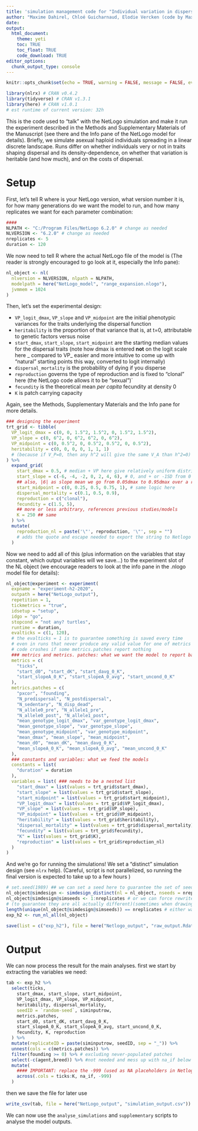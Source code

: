 ```yaml
---
title: 'simulation management code for "Individual variation in dispersal, and its sources, shape the fate of pushed vs. pulled range expansions"'
author: "Maxime Dahirel, Chloé Guicharnaud, Elodie Vercken (code by Maxime Dahirel and Chloé Guicharnaud)"
date:
output:
  html_document:
    theme: yeti
    toc: TRUE
    toc_float: TRUE
    code_download: TRUE
editor_options:
  chunk_output_type: console
---
```


```r
knitr::opts_chunk$set(echo = TRUE, warning = FALSE, message = FALSE, eval = FALSE)
```

```r
library(nlrx) # CRAN v0.4.2
library(tidyverse) # CRAN v1.3.1
library(here) # CRAN v1.0.1
# est runtime of current version: 32h
```

This is the code used to "talk" with the NetLogo simulation and make it run the experiment described in the Methods and Supplementary Materials of the Manuscript (see there and the Info pane of the NetLogo model for details). Briefly, we simulate asexual haploid individuals spreading in a linear discrete landscape. Runs differ on whether individuals very or not in traits shaping dispersal and its density-dependence, on whether that variation is heritable (and how much), and on the costs of dispersal.

# Setup

First, let's tell R where is your NetLogo version, what version number it is, for how many generations do we want the model to run, and how many replicates we want for each parameter combination:

```r
####
NLPATH <- "C:/Program Files/NetLogo 6.2.0" # change as needed
NLVERSION <- "6.2.0" # change as needed
nreplicates <- 5
duration <- 120
```

We now need to tell R where the actual NetLogo file of the model is (The reader is strongly encouraged to go look at it, especially the Info pane):

```r
nl_object <- nl(
  nlversion = NLVERSION, nlpath = NLPATH,
  modelpath = here("NetLogo_model", "range_expansion.nlogo"),
  jvmmem = 1024
)
```

Then, let's set the experimental design:

- `VP_logit_dmax`, `VP_slope` and `VP_midpoint` are the initial phenotypic variances for the traits underlying the dispersal function
- `heritability` is the proportion of that variance that is, at t=0, attributable to genetic factors versus noise
- `start_dmax`, `start_slope`, `start_midpoint` are the starting median values for the dispersal traits (note how dmax is entered **not** on the logit scale here _ compared to VP_ easier and more intuitive to come up with "natural" starting points this way, converted to logit internally)
- `dispersal_mortality` is the probability of dying if you disperse 
- `reproduction` governs the type of reproduction and is fixed to "clonal" here (the NetLogo code allows it to be "sexual")`
- `fecundity` is the theoretical mean *per capita* fecundity at density 0
- `K` is patch carrying capacity

Again, see the Methods, Supplementary Materials and the Info pane for more details.

```r
### designing the experiment
trt_grid <- tibble(
  VP_logit_dmax = c(0, 0, 1.5^2, 1.5^2, 0, 1.5^2, 1.5^2),
  VP_slope = c(0, 6^2, 0, 6^2, 6^2, 0, 6^2),
  VP_midpoint = c(0, 0.5^2, 0, 0.5^2, 0.5^2, 0, 0.5^2),
  heritability = c(0, 0, 0, 0, 1, 1, 1)
  # (because if V_P=0, then any h^2 will give the same V_A than h^2=0)
) %>%
  expand_grid(
    start_dmax = 0.5, # median + VP here give relatively uniform distri over ]0-1[
    start_slope = c(-6, -4, -2, 0, 2, 4, 6), # 0, and + or -1SD from 0
    ## also, |6| as slope mean we go from 0.05dmax to 0.95dmax over a range of K centred on midpoint
    start_midpoint = c(0, 0.25, 0.5, 0.75, 1), # same logic here
    dispersal_mortality = c(0.1, 0.5, 0.9),
    reproduction = c("clonal"),
    fecundity = c(1.5, 5),
    ## more or less arbitrary, references previous studies/models
    K = 250 ## same
  ) %>%
  mutate(
    reproduction_nl = paste('\"', reproduction, '\"', sep = "")
    # adds the quote and escape needed to export the string to Netlogo
  )
```

Now we need to add all of this (plus information on the variables that stay constant, which output variables will we save...) to the experiment slot of the NL object (we encourage readers to look at the info pane in the .nlogo model file for details):

```r

nl_object@experiment <- experiment(
  expname = "experiment-h2-2020",
  outpath = here("NetLogo_output"),
  repetition = 1,
  tickmetrics = "true",
  idsetup = "setup",
  idgo = "go",
  stopcond = "not any? turtles",
  runtime = duration,
  evalticks = c(1, 120),
  # the evalticks = 1 is to guarantee something is saved every time
  # even in runs that never produce any valid value for one of metrics
  # code crashes if some metrics.patches report nothing
  ### metrics and metrics. patches: what we want the model to report back
  metrics = c(
    "ticks",
    "start_d0", "start_dK", "start_davg_0_K",
    "start_slopeA_0_K", "start_slopeA_0_avg", "start_uncond_0_K"
  ),
  metrics.patches = c(
    "pxcor", "founding",
    "N_predispersal", "N_postdispersal",
    "N_sedentary", "N_disp_dead",
    "N_allele0_pre", "N_allele1_pre",
    "N_allele0_post", "N_allele1_post",
    "mean_genotype_logit_dmax", "var_genotype_logit_dmax",
    "mean_genotype_slope", "var_genotype_slope",
    "mean_genotype_midpoint", "var_genotype_midpoint",
    "mean_dmax", "mean_slope", "mean_midpoint",
    "mean_d0", "mean_dK", "mean_davg_0_K",
    "mean_slopeA_0_K", "mean_slopeA_0_avg", "mean_uncond_0_K"
  ),
  ### constants and variables: what we feed the models
  constants = list(
    "duration" = duration
  ),
  variables = list( ### needs to be a nested list
    "start_dmax" = list(values = trt_grid$start_dmax),
    "start_slope" = list(values = trt_grid$start_slope),
    "start_midpoint" = list(values = trt_grid$start_midpoint),
    "VP_logit_dmax" = list(values = trt_grid$VP_logit_dmax),
    "VP_slope" = list(values = trt_grid$VP_slope),
    "VP_midpoint" = list(values = trt_grid$VP_midpoint),
    "heritability" = list(values = trt_grid$heritability),
    "dispersal_mortality" = list(values = trt_grid$dispersal_mortality),
    "fecundity" = list(values = trt_grid$fecundity),
    "K" = list(values = trt_grid$K),
    "reproduction" = list(values = trt_grid$reproduction_nl)
  )
)
```


And we're go for running the simulations! We set a "distinct" simulation design (see `nlrx` help).
(Careful, script is not parallelized, so running the final version is expected to take up to a few hours <!-- about 20 hours on my laptop-->)

```r

# set.seed(1989) ## we can set a seed here to guarantee the set of seeds selected below in nseeds is the same everytime
nl_object@simdesign <- simdesign_distinct(nl = nl_object, nseeds = nreplicates)
nl_object@simdesign@simseeds <- 1:nreplicates # or we can force rewrite the nseeds here
# (to guarantee they are all actually different)(sometimes when drawing seeds at random you will have duplicates when you don't want to)
length(unique(nl_object@simdesign@simseeds)) == nreplicates # either way, check that all generated seeds are different
exp_h2 <- run_nl_all(nl_object)

save(list = c("exp_h2"), file = here("Netlogo_output", "raw_output.Rdata"))
```

# Output

We can now process the result for the main analyses. first we start by extracting the variables we need:

```r
tab <- exp_h2 %>%
  select(ticks,
    start_dmax, start_slope, start_midpoint,
    VP_logit_dmax, VP_slope, VP_midpoint,
    heritability, dispersal_mortality,
    seedID = `random-seed`, siminputrow,
    metrics.patches,
    start_d0, start_dK, start_davg_0_K,
    start_slopeA_0_K, start_slopeA_0_avg, start_uncond_0_K,
    fecundity, K, reproduction
  ) %>%
  mutate(replicateID = paste(siminputrow, seedID, sep = "_")) %>%
  unnest(cols = c(metrics.patches)) %>%
  filter(founding >= 0) %>% # excluding never-populated patches
  select(-c(agent,breed)) %>% #not needed and mess up with na_if below
  mutate(
    #### IMPORTANT: replace the -999 (used as NA placeholders in Netlogo model) by actual NAs
    across(.cols = ticks:K, na_if, -999)
  )
```

then we save the file for later use

```r
write_csv(tab, file = here("NetLogo_output", "simulation_output.csv"))
```

We can now use the `analyse_simulations` and `supplementary` scripts to analyse the model outputs.
